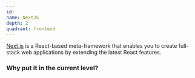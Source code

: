 ```yaml
---
id:
name: NextJS
depth: 2
quadrant: frontend
---
```


[Next.js](https://github.com/vercel/next.js) is a React-based meta-framework that enables you to create full-stack web applications by extending the latest React features.

### Why put it in the current level?
